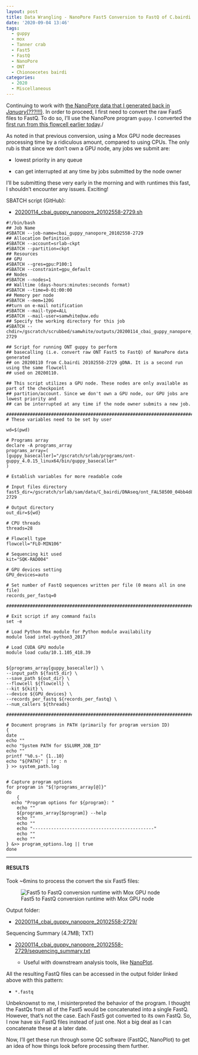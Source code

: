 ```yaml
---
layout: post
title: Data Wrangling - NanoPore Fast5 Conversion to FastQ of C.bairdi 20102558-2729 Run-02 on Mox with GPU Node
date: '2020-09-04 13:46'
tags:
  - guppy
  - mox
  - Tanner crab
  - Fast5
  - FastQ
  - NanoPore
  - ONT
  - Chionoecetes bairdi
categories:
  - 2020
  - Miscellaneous
---
```

Continuing to work with [the NanoPore data that I generated back in _January_(???!!!)](https://robertslab.github.io/sams-notebook/posts/2020/2020-01-09-NanoPore-Sequencing-C.bairdi-gDNA-Sample-20102558-2729.html). In order to proceed, I first need to convert the raw Fast5 files to FastQ. To do so, I'll use the NanoPore program `guppy`. I converted the [first run from this flowcell earlier today](https://robertslab.github.io/sams-notebook/2020/09/04/Data-Wrangling-NanoPore-Fast5-Conversion-to-FastQ-of-C.bairdi-20102558-2729-Run-01-on-Mox-with-GPU-Node.html)./

As noted in that previous conversion, using a Mox GPU node decreases processing time by a ridiculous amount, compared to using CPUs. The only rub is that since we don't own a GPU node, any jobs we submit are:

- lowest priority in any queue

- can get interrupted at any time by jobs submitted by the node owner

I'll be submitting these very early in the morning and with runtimes this fast, I shouldn't encounter any issues. Exciting!


SBATCH script (GitHub):

- [20200114_cbai_guppy_nanopore_20102558-2729.sh](https://github.com/RobertsLab/sams-notebook/blob/master/sbatch_scripts/20200114_cbai_guppy_nanopore_20102558-2729.sh)

```shell
#!/bin/bash
## Job Name
#SBATCH --job-name=cbai_guppy_nanopore_20102558-2729
## Allocation Definition
#SBATCH --account=srlab-ckpt
#SBATCH --partition=ckpt
## Resources
## GPU
#SBATCH --gres=gpu:P100:1
#SBATCH --constraint=gpu_default
## Nodes
#SBATCH --nodes=1
## Walltime (days-hours:minutes:seconds format)
#SBATCH --time=0-01:00:00
## Memory per node
#SBATCH --mem=120G
##turn on e-mail notification
#SBATCH --mail-type=ALL
#SBATCH --mail-user=samwhite@uw.edu
## Specify the working directory for this job
#SBATCH --chdir=/gscratch/scrubbed/samwhite/outputs/20200114_cbai_guppy_nanopore_20102558-2729

## Script for running ONT guppy to perform
## basecalling (i.e. convert raw ONT Fast5 to FastQ) of NanaPore data generated
## on 20200110 from C.bairdi 20102558-2729 gDNA. It is a second run using the same flowcell
## used on 20200110.

## This script utilizes a GPU node. These nodes are only available as part of the checkpoint
## partition/account. Since we don't own a GPU node, our GPU jobs are lowest priority and
## can be interrupted at any time if the node owner submits a new job.

###################################################################################
# These variables need to be set by user

wd=$(pwd)

# Programs array
declare -A programs_array
programs_array=(
[guppy_basecaller]="/gscratch/srlab/programs/ont-guppy_4.0.15_linux64/bin/guppy_basecaller"
)

# Establish variables for more readable code

# Input files directory
fast5_dir=/gscratch/srlab/sam/data/C_bairdi/DNAseq/ont_FAL58500_04bb4d86_20102558-2729

# Output directory
out_dir=${wd}

# CPU threads
threads=28

# Flowcell type
flowcell="FLO-MIN106"

# Sequencing kit used
kit="SQK-RAD004"

# GPU devices setting
GPU_devices=auto

# Set number of FastQ sequences written per file (0 means all in one file)
records_per_fastq=0

###################################################################################

# Exit script if any command fails
set -e

# Load Python Mox module for Python module availability
module load intel-python3_2017

# Load CUDA GPU module
module load cuda/10.1.105_418.39


${programs_array[guppy_basecaller]} \
--input_path ${fast5_dir} \
--save_path ${out_dir} \
--flowcell ${flowcell} \
--kit ${kit} \
--device ${GPU_devices} \
--records_per_fastq ${records_per_fastq} \
--num_callers ${threads}

###################################################################################

# Document programs in PATH (primarily for program version ID)
{
date
echo ""
echo "System PATH for $SLURM_JOB_ID"
echo ""
printf "%0.s-" {1..10}
echo "${PATH}" | tr : n
} >> system_path.log


# Capture program options
for program in "${!programs_array[@]}"
do
	{
  echo "Program options for ${program}: "
	echo ""
	${programs_array[$program]} --help
	echo ""
	echo ""
	echo "----------------------------------------------"
	echo ""
	echo ""
} &>> program_options.log || true
done
```

---

#### RESULTS

Took ~6mins to process the convert the six Fast5 files:

![Fast5 to FastQ conversion runtime with Mox GPU node](https://github.com/RobertsLab/sams-notebook/blob/master/images/screencaps/20200114_cbai_guppy_nanopore_20102558-2729_runtime.png?raw=true)

Output folder:

- [20200114_cbai_guppy_nanopore_20102558-2729/](https://gannet.fish.washington.edu/Atumefaciens/20200114_cbai_guppy_nanopore_20102558-2729/)

Sequencing Summary (4.7MB; TXT)

- [20200114_cbai_guppy_nanopore_20102558-2729/sequencing_summary.txt](https://gannet.fish.washington.edu/Atumefaciens/20200114_cbai_guppy_nanopore_20102558-2729/sequencing_summary.txt)

  - Useful with downstream analysis tools, like [NanoPlot](https://github.com/wdecoster/NanoPlot).

All the resulting FastQ files can be accessed in the output folder linked above with this pattern:

- `*.fastq`

Unbeknownst to me, I misinterpreted the behavior of the program. I thought the FastQs from all of the Fast5 would be concatenated into a single FastQ. However, that's not the case. Each Fast5 got converted to its own FastQ. So, I now have six FastQ files instead of just one. Not a big deal as I can concatenate these at a later date.

Now, I'll get these run through some QC software (FastQC, NanoPlot) to get an idea of how things look before processing them further.
